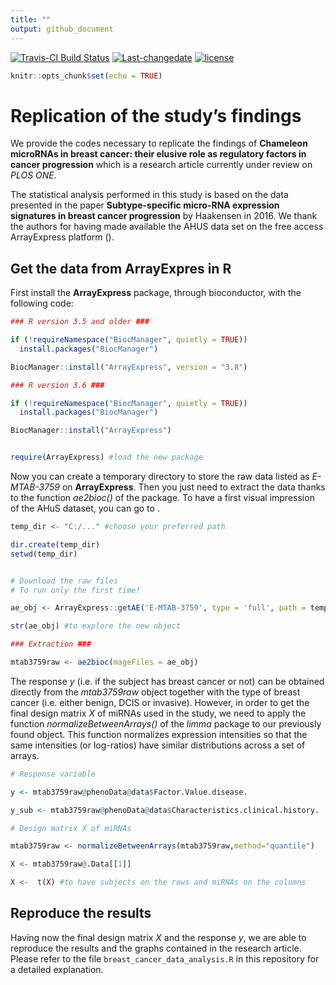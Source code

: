 ```yaml
---
title: ""
output: github_document
---
```


[![Travis-CI Build Status](https://travis-ci.com/SMAC-Group/swag_breast_cancer.svg?branch=master)](https://travis-ci.com/github/SMAC-Group/swag_breast_cancer)
[![Last-changedate](https://img.shields.io/badge/last%20change-`r gsub('-', '--', Sys.Date())`-green.svg)](https://github.com/SMAC-Group/swag_breast_cancer)
[![license](https://img.shields.io/badge/license-GPL--3-blue.svg)](https://www.gnu.org/licenses/gpl-3.0.en.html)

```r
knitr::opts_chunk$set(echo = TRUE)
```

# Replication of the study's findings

We provide the codes necessary to replicate the findings of **Chameleon microRNAs in breast cancer: their elusive role as regulatory factors in cancer progression** which is a research article currently under review on *PLOS ONE*. 

The statistical analysis performed in this study is based on the data presented in the paper **Subtype-specific micro-RNA expression signatures in breast cancer progression** by Haakensen \textit{et al.} in 2016. We thank the authors for having made available the AHUS data set on the free access ArrayExpress platform (\url{https://www.ebi.ac.uk/arrayexpress/experiments/E-MTAB-3759/?query=AHUS}).

## Get the data from ArrayExpres in R

First install the **ArrayExpress** package, through bioconductor, with the following code:


```r

### R version 3.5 and older ###

if (!requireNamespace("BiocManager", quietly = TRUE))
  install.packages("BiocManager")

BiocManager::install("ArrayExpress", version = "3.8")

### R version 3.6 ###

if (!requireNamespace("BiocManager", quietly = TRUE))
  install.packages("BiocManager")

BiocManager::install("ArrayExpress")


require(ArrayExpress) #load the new package

```


Now you can create a temporary directory to store the raw data listed as *E-MTAB-3759* on **ArrayExpress**. Then you just need to extract the data thanks to the function *ae2bioc()* of the package. To have a first visual impression of the AHuS dataset, you can go to \url{https://www.ebi.ac.uk/arrayexpress/experiments/E-MTAB-3759/samples/?s_page=4&s_pagesize=25&s_sortby=col_25&s_sortorder=ascending}.


```r

temp_dir <- "C:/..." #choose your preferred path

dir.create(temp_dir)
setwd(temp_dir)


# Download the raw files
# To run only the first time!

ae_obj <- ArrayExpress::getAE('E-MTAB-3759', type = 'full', path = temp_dir)

str(ae_obj) #to explore the new object

### Extraction ###

mtab3759raw <- ae2bioc(mageFiles = ae_obj)


```


The response $y$ (i.e. if the subject has breast cancer or not) can be obtained directly from the *mtab3759raw* object together with the type of breast cancer (i.e. either benign, DCIS or invasive). However, in order to get the final design matrix $X$ of miRNAs used in the study, we need to apply the function *normalizeBetweenArrays()* of the *limma* package to our previously found object. This function normalizes expression intensities so that the same intensities (or log-ratios) have similar distributions across a set of arrays.


```r

# Response variable

y <- mtab3759raw@phenoData@data$Factor.Value.disease.

y_sub <- mtab3759raw@phenoData@data$Characteristics.clinical.history. 

# Design matrix X of miRNAs

mtab3759raw <- normalizeBetweenArrays(mtab3759raw,method="quantile")

X <- mtab3759raw@.Data[[1]]

X <-  t(X) #to have subjects on the rows and miRNAs on the columns

```

## Reproduce the results

Having now the final design matrix $X$ and the response $y$, we are able to reproduce the results and the graphs contained in the research article. Please refer to the file `breast_cancer_data_analysis.R` in this repository for a detailed explanation.   

